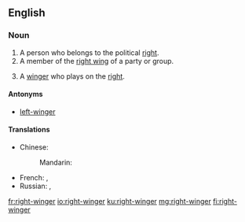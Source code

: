 ==English==

===Noun===
{{en-noun}}

#A person who belongs to the political [[right]].
#A member of the [[right wing]] of a party or group.
# {{context|sports|lang=en}} A [[winger]] who plays on the [[right]].

====Antonyms====
*[[left-winger]]

====Translations====
{{trans-top|a person who belongs to the political right}}
* Chinese:
*: Mandarin: {{t|cmn|右翼分子|tr=yòuyì fènzi|sc=Hani}}
{{trans-mid}}
* French: {{t|fr|ailier droit|m}}, {{t|fr|ailière droite|f}}
* Russian: {{t+|ru|пра́вый|m}}, {{t+|ru|правый|f|alt=пра́вая}}
{{trans-bottom}}

[[fr:right-winger]]
[[io:right-winger]]
[[ku:right-winger]]
[[mg:right-winger]]
[[fi:right-winger]]